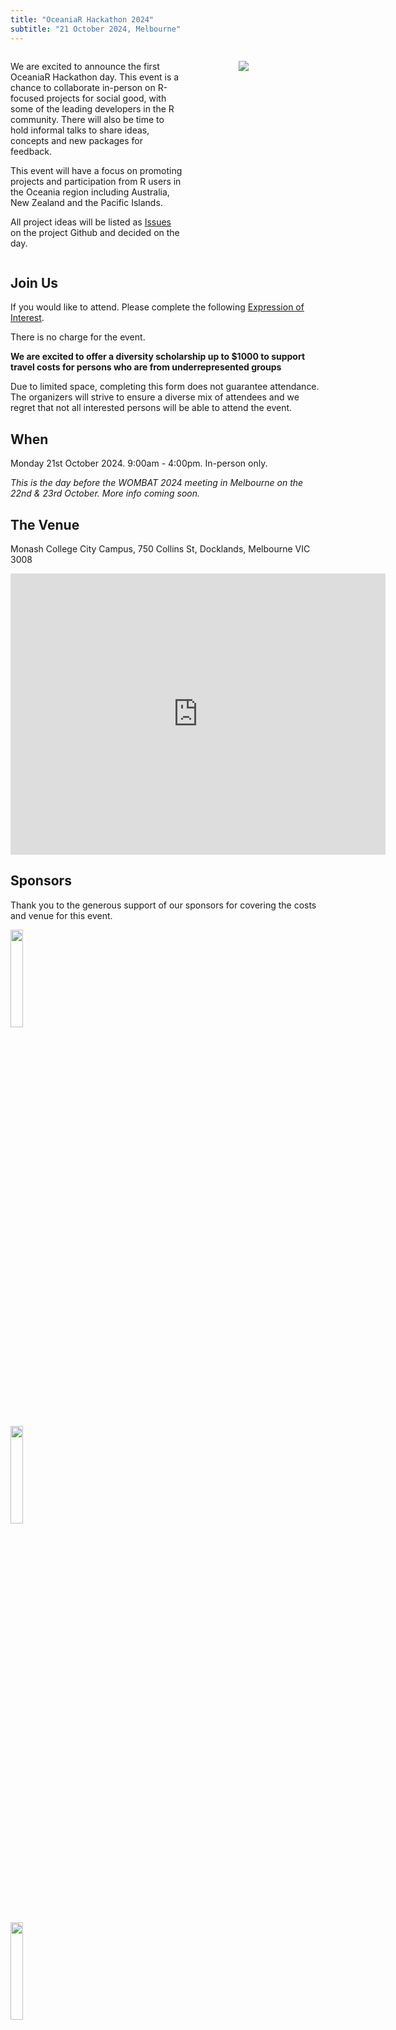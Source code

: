 ```yaml
---
title: "OceaniaR Hackathon 2024"
subtitle: "21 October 2024, Melbourne"
---
```


:::: {.columns}

::: {.column width="60%"}

We are excited to announce the first OceaniaR Hackathon day. This event is a 
chance to collaborate in-person on R-focused projects for social good, with some
of the leading developers in the R community. There will also be time to hold informal talks to share ideas, concepts and new packages for feedback.   

This event will have a focus on promoting projects and participation from R users in the Oceania region including Australia, New Zealand and the Pacific Islands. 

All project ideas will be listed as [Issues](https://github.com/StatSocAus/oceaniaR-hack/issues) on the project Github and decided on the day.  

:::

::: {.column width="10%"}

:::

::: {.column width="30%"}
![](logo/melb.jpg){fig-align="right"}
:::

::::

## Join Us  

If you would like to attend. Please complete the following [Expression of Interest](https://docs.google.com/forms/d/e/1FAIpQLScawzorXZRZk002SDnGNl5zf5jt3SVUBKkoovs60hiJOW0sCw/viewform?usp=sf_link).   

There is no charge for the event.   

**We are excited to offer a diversity scholarship up to $1000 to support travel costs for persons who are from underrepresented groups**


::: {.callout-note}
Due to limited space, completing this form does not guarantee attendance. The organizers will strive to ensure a diverse mix of attendees and we regret that not all interested persons will be able to attend the event. 
:::  


## When 

Monday 21st October 2024. 9:00am - 4:00pm. In-person only.

*This is the day before the WOMBAT 2024 meeting in Melbourne on the 22nd & 23rd October. More info coming soon.*

## The Venue   

Monash College City Campus, 750 Collins St, Docklands, Melbourne VIC 3008

<iframe src="https://www.google.com/maps/embed?pb=!1m18!1m12!1m3!1d3151.7203578601047!2d144.94673457588556!3d-37.820018571974025!2m3!1f0!2f0!3f0!3m2!1i1024!2i768!4f13.1!3m3!1m2!1s0x6ad65d4dbf52da3d%3A0xe25a5625211a931e!2sMonash%20College%20City%20Campus!5e0!3m2!1sen!2sau!4v1723097441393!5m2!1sen!2sau" width="600" height="450" style="border:0;" allowfullscreen="" loading="lazy" referrerpolicy="no-referrer-when-downgrade"></iframe>   

## Sponsors   

Thank you to the generous support of our sponsors for covering the costs and venue
for this event. 

[![](logo/SSA.png){width=20%}](https://www.statsoc.org.au/)

[![](logo/monash.png){width=20%}](https://www.monash.edu/)

[![](logo/wave.png){width=20%}](https://www.wavedatalabs.com.au/)

